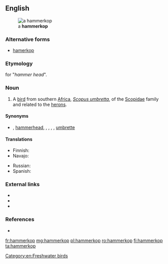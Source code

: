 ==English==
[[File:Hamerkop standing in a stream in Zambia.JPG|thumb|a '''hammerkop''']]

===Alternative forms===
* [[hamerkop]]

===Etymology===
{{etyl|af|en}} for "''hammer head''".

===Noun===
{{en-noun}}

# A [[bird]] from southern [[Africa]], ''[[Scopus umbretta]]'', of the [[Scopidae]] family and related to the [[heron]]s.

====Synonyms====
* {{sense|''Scopus umbretta''}} {{vern|anvilhead}}, [[hammerhead]], {{vern|hammerhead stork}}, {{vern|hammerkopf}}, {{vern|tufted umber}}, {{vern|umber bird}}, [[umbrette]]

====Translations====
{{trans-top|''Scopus umbretta''}}
* Finnish: {{t|fi|varjohaikara}}
* Navajo: {{t|nv|tsiikʼánii}}
{{trans-mid}}
* Russian: {{t|ru|молотогла́в}}
* Spanish: {{t|es|ave martillo|f}}
{{trans-bottom}}

===External links===
* {{pedia}}
* {{specieslite|Scopus umbretta}}
* {{comcatlite|Scopus umbretta}}

===References===
* {{R:Webster 1913}}

[[Category:en:Freshwater birds]]

[[fr:hammerkop]]
[[mg:hammerkop]]
[[pl:hammerkop]]
[[ro:hammerkop]]
[[fi:hammerkop]]
[[ta:hammerkop]]
